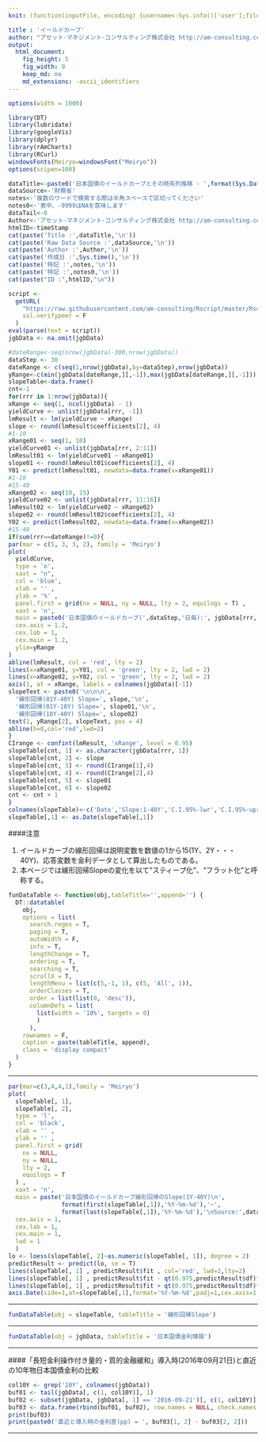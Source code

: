 ```yaml
---
knit: (function(inputFile, encoding) {username<-Sys.info()['user'];fileName<-'defaultPath.csv';pathToFile <-paste0('C:/Users/', username,'/Desktop/pathToCSV/');setwd(pathToFile);buf0<-read.csv(fileName,header = F,skip = 0,stringsAsFactor = F,check.names = F,fileEncoding = 'utf-8');timeStamp<-format(Sys.time(),'%Y%m%d%H%M%S');rmarkdown::render(inputFile, encoding = encoding, output_file = paste0('C:/Users/',username,buf0[2,1],'charts/','am-consulting.co.jp-',timeStamp,'.html')) })

title : 'イールドカーブ'
author: "アセット･マネジメント･コンサルティング株式会社 http://am-consulting.co.jp"
output: 
  html_document:
    fig_height: 5
    fig_width: 9
    keep_md: no
    md_extensions: -ascii_identifiers 
---
```

<link href="http://knowledgevault.saecanet.com/components/rmarkdown-html.css" rel="stylesheet">
<style>
.main-container {
	max-width: 900px;
	margin-left: auto;
	margin-right: auto;
}
</style>

```r
options(width = 1000)
```

```r
library(DT)
library(lubridate)
library(googleVis)
library(dplyr)
library(rAmCharts)
library(RCurl)
windowsFonts(Meiryo=windowsFont("Meiryo"))
options(scipen=100)
```

```r
dataTitle<-paste0('日本国債のイールドカーブとその時系列推移 - ',format(Sys.Date(),'%Y年%m月%d日'))
dataSource<-'財務省'
notes<-'複数のワードで検索する際は半角スペースで区切ってください'
notes0<-'表中、-9999はNAを意味します'
dataTail<-0 
Author<-'アセット･マネジメント･コンサルティング株式会社 http://am-consulting.co.jp'
htmlID<-timeStamp
cat(paste('Title :',dataTitle,'\n'))
cat(paste('Raw Data Source :',dataSource,'\n'))
cat(paste('Author :',Author,'\n'))
cat(paste('作成日 :',Sys.time(),'\n'))
cat(paste('特記 :',notes,'\n'))
cat(paste('特記 :',notes0,'\n'))
cat(paste("ID :",htmlID,"\n"))
```

```r
script <-
  getURL(
    "https://raw.githubusercontent.com/am-consulting/Rscript/master/Rscript_JGBInterestRate.r",
    ssl.verifypeer = F
  )
eval(parse(text = script))
jgbData <- na.omit(jgbData)
```

```r
#dateRange<-seq(nrow(jgbData)-300,nrow(jgbData))
dataStep <- 30
dateRange <- c(seq(1,nrow(jgbData),by=dataStep),nrow(jgbData))
yRange<-c(min(jgbData[dateRange,][,-1]),max(jgbData[dateRange,][,-1]))
slopeTable<-data.frame()
cnt<-1
for(rrr in 1:nrow(jgbData)){
xRange <- seq(1, ncol(jgbData) - 1)
yieldCurve <- unlist(jgbData[rrr, -1])
lmResult <- lm(yieldCurve ~ xRange)
slope <- round(lmResult$coefficients[2], 4)
#1-10
xRange01 <- seq(1, 10)
yieldCurve01 <- unlist(jgbData[rrr, 2:11])
lmResult01 <- lm(yieldCurve01 ~ xRange01)
slope01 <- round(lmResult01$coefficients[2], 4)
Y01 <- predict(lmResult01, newdata=data.frame(x=xRange01))
#1-10
#15-40
xRange02 <- seq(10, 15)
yieldCurve02 <- unlist(jgbData[rrr, 11:16])
lmResult02 <- lm(yieldCurve02 ~ xRange02)
slope02 <- round(lmResult02$coefficients[2], 4)
Y02 <- predict(lmResult02, newdata=data.frame(x=xRange02))
#15-40
if(sum(rrr==dateRange)!=0){
par(mar = c(5, 3, 3, 2), family = 'Meiryo')
plot(
  yieldCurve,
  type = 'o',
  xaxt = "n",
  col = 'blue',
  xlab = '' ,
  ylab = '%' ,
  panel.first = grid(nx = NULL, ny = NULL, lty = 2, equilogs = T) ,
  xaxt = 'n',
  main = paste0('日本国債のイールドカーブ(',dataStep,'日毎):', jgbData[rrr, 1]),
  cex.axis = 1.2,
  cex.lab = 1,
  cex.main = 1.2,
  ylim=yRange
)
abline(lmResult, col = 'red', lty = 2)
lines(x=xRange01, y=Y01, col = 'green', lty = 2, lwd = 2)
lines(x=xRange02, y=Y02, col = 'green', lty = 2, lwd = 2)
axis(1, at = xRange, labels = colnames(jgbData)[-1])
slopeText <- paste0('\n\n\n',
  '線形回帰(01Y-40Y) Slope=', slope,'\n',
  '線形回帰(01Y-10Y) Slope=', slope01,'\n',
  '線形回帰(10Y-40Y) Slope=', slope02)
text(1, yRange[2], slopeText, pos = 4)
abline(h=0,col='red',lwd=2)
}
CIrange <- confint(lmResult, 'xRange', level = 0.95)
slopeTable[cnt, 1] <- as.character(jgbData[rrr, 1])
slopeTable[cnt, 2] <- slope
slopeTable[cnt, 3] <- round(CIrange[1],4)
slopeTable[cnt, 4] <- round(CIrange[2],4)
slopeTable[cnt, 5] <- slope01
slopeTable[cnt, 6] <- slope02
cnt <- cnt + 1
}
colnames(slopeTable)<-c('Date','Slope:1-40Y','C.I.95%-lwr','C.I.95%-upr','Slope:1-10Y','Slope:10Y-40Y')
slopeTable[,1] <- as.Date(slopeTable[,1])
```
####注意

1. イールドカーブの線形回帰は説明変数を数値の1から15(1Y、2Y・・・40Y)、応答変数を金利データとして算出したものである。
1. 本ページでは線形回帰Slopeの変化を以て"スティープ化"、"フラット化"と呼称する。

```r
funDataTable <- function(obj,tableTitle='',append='') {
  DT::datatable(
    obj,
    options = list(
      search.regex = T,
      paging = T,
      autoWidth = F,
      info = T,
      lengthChange = T,
      ordering = T,
      searching = T,
      scrollX = T,
      lengthMenu = list(c(5,-1, 1), c(5, 'All', 1)),
      orderClasses = T,
      order = list(list(0, 'desc')),
      columnDefs = list(
        list(width = '10%', targets = 0)
        )
      ),
    rownames = F,
    caption = paste(tableTitle, append),
    class = 'display compact'
  )
}
```
<hr>
```r
par(mar=c(3,4,4,1),family = 'Meiryo')
plot(
  slopeTable[, 1],
  slopeTable[, 2],
  type = 'l',
  col = 'black',
  xlab = '' ,
  ylab = '' ,
  panel.first = grid(
    nx = NULL,
    ny = NULL,
    lty = 2,
    equilogs = T
  ) ,
  xaxt = 'n',
  main = paste('日本国債のイールドカーブ線形回帰のSlope(1Y-40Y)\n',
               format(first(slopeTable[,1]),'%Y-%m-%d'),'~',
               format(last(slopeTable[,1]),'%Y-%m-%d'),'\nSource:',dataSource),
  cex.axis = 1,
  cex.lab = 1,
  cex.main = 1,
  lwd = 1
  )
lo <- loess(slopeTable[, 2]~as.numeric(slopeTable[, 1]), degree = 2)
predictResult <- predict(lo, se = T)
lines(slopeTable[, 1] , predictResult$fit , col='red', lwd=2,lty=2)
lines(slopeTable[, 1] , predictResult$fit - qt(0.975,predictResult$df)*predictResult$se, lty=2, col='blue')
lines(slopeTable[, 1] , predictResult$fit + qt(0.975,predictResult$df)*predictResult$se, lty=2, col='blue')
axis.Date(side=1,at=slopeTable[,1],format='%Y-%m-%d',padj=1,cex.axis=1.0) 
```
<hr>
```r
funDataTable(obj = slopeTable, tableTitle = '線形回帰Slope')
```
<hr>
```r
funDataTable(obj = jgbData, tableTitle = '日本国債金利情報')
```
<hr>
####「長短金利操作付き量的・質的金融緩和」導入時(2016年09月21日)と直近の10年物日本国債金利の比較 
```r
col10Y <- grep('10Y', colnames(jgbData))
buf01 <- tail(jgbData[, c(1, col10Y)], 1)
buf02 <- subset(jgbData, jgbData[, 1] == '2016-09-21')[, c(1, col10Y)]
buf03 <- data.frame(rbind(buf01, buf02), row.names = NULL, check.names = F)
print(buf03)
print(paste0('直近と導入時の金利差(pp) = ', buf03[1, 2] - buf03[2, 2]))
```
<hr>